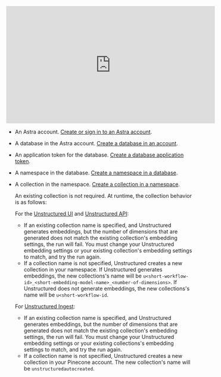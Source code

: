 <iframe
width="560"
height="315"
src="https://www.youtube.com/embed/PMs1iwL52aM"
title="YouTube video player"
frameborder="0"
allow="accelerometer; autoplay; clipboard-write; encrypted-media; gyroscope; picture-in-picture"
allowfullscreen
></iframe>

- An Astra account. [Create or sign in to an Astra account](https://astra.datastax.com/).
- A database in the Astra account. [Create a database in an account](https://docs.datastax.com/en/astra-db-classic/databases/manage-create.html).
- An application token for the database. [Create a database application token](https://docs.datastax.com/en/astra-db-serverless/administration/manage-application-tokens.html).
- A namespace in the database. [Create a namespace in a database](https://docs.datastax.com/en/astra-db-serverless/databases/manage-namespaces.html#create-namespace).
- A collection in the namespace. [Create a collection in a namespace](https://docs.datastax.com/en/astra-db-serverless/databases/manage-collections.html#create-collection).

  An existing collection is not required. At runtime, the collection behavior is as follows:

  For the [Unstructured UI](/ui/overview) and [Unstructured API](/api-reference/overview):

  - If an existing collection name is specified, and Unstructured generates embeddings, 
    but the number of dimensions that are generated does not match the existing collection's embedding settings, the run will fail. 
    You must change your Unstructured embedding settings or your existing collection's embedding settings to match, and try the run again.
  - If a collection name is not specified, Unstructured creates a new collection in your namespace. If Unstructured generates embeddings, 
    the new collections's name will be `u<short-workflow-id>_<short-embedding-model-name>_<number-of-dimensions>`. 
    If Unstructured does not generate embeddings, the new collections's name will be `u<short-workflow-id`.

  For [Unstructured Ingest](/ingestion/overview):

  - If an existing collection name is specified, and Unstructured generates embeddings, 
    but the number of dimensions that are generated does not match the existing collection's embedding settings, the run will fail. 
    You must change your Unstructured embedding settings or your existing collections's embedding settings to match, and try the run again. 
  - If a collection name is not specified, Unstructured creates a new collection in your Pinecone account. The new collection's name will be `unstructuredautocreated`.